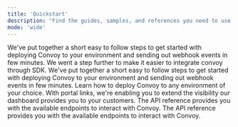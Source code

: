 ```yaml
---
title: 'Quickstart'
description: "Find the guides, samples, and references you need to use Convoy to start sending out and receiving webhook events as fast as possible."
mode: 'wide'
---
```


<CardGroup cols={2}>
  <Card title="Overview" icon="book-open-cover" href="/home/introduction">
    We've put together a short easy to follow steps to get started with
    deploying Convoy to your environment and sending out webhook events in few
    minutes.
  </Card>
  <Card title="SDK" icon="toolbox" href="/sdk/sdk">
    We went a step further to make it easier to integrate convoy through SDK.
  </Card>
  <Card title="Configuration" icon="toolbox" href="/configurations/configuration">
    We've put together a short easy to follow steps to get started with
    deploying Convoy to your environment and sending out webhook events in few
    minutes.
  </Card>
  <Card title="Deployment" icon="toolbox" href="/deployment/install-convoy">
    Learn how to deploy Convoy to any environment of your choice.
  </Card>
  <Card title="Portal Links" icon="toolbox" href="/product-manual/portal-links">
    With portal links, we're enabling you to extend the visibility our dashboard
    provides you to your customers.
  </Card>
  <Card title="API Reference" icon="toolbox" href="/api-reference/welcome">
    The API reference provides you with the available endpoints to interact with
    Convoy.
  </Card>
  <Card title="API Reference" icon="toolbox" href="/api-reference/welcome">
    The API reference provides you with the available endpoints to interact with
    Convoy.
  </Card>
</CardGroup>
